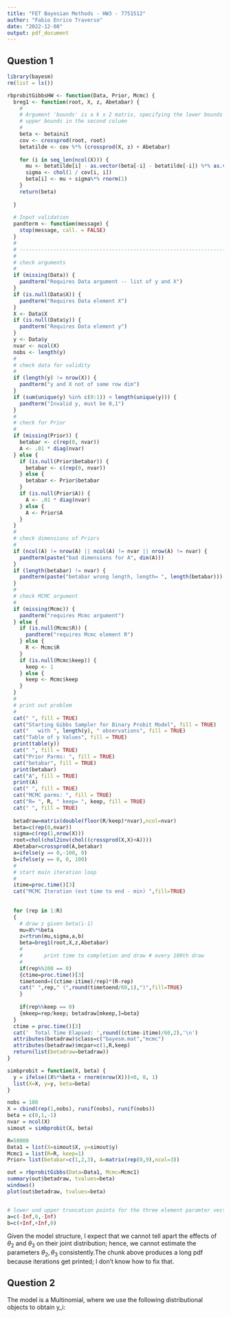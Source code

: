 ```yaml
---
title: "FET Bayesian Methods - HW3 - 7751512"
author: "Fabio Enrico Traverso"
date: "2022-12-08"
output: pdf_document
---
```

## Question 1  
```r

library(bayesm)
rm(list = ls())

rbprobitGibbsHW <- function(Data, Prior, Mcmc) {
  breg1 <- function(root, X, z, Abetabar) {
    #
    # Argument 'bounds' is a k x 2 matrix, specifying the lower bounds in the first,
    # upper bounds in the second column
    #
    beta <- betainit
    cov <- crossprod(root, root)
    betatilde <- cov %*% (crossprod(X, z) + Abetabar)
    
    for (i in seq_len(ncol(X))) {
      mu <- betatilde[i] - as.vector(beta[-i] - betatilde[-i]) %*% as.vector(cov[-i, i]) / cov[i, i]
      sigma <- chol(1 / cov[i, i])
      beta[i] <- mu + sigma%*% rnorm(1)
    }
    return(beta)
    
  }
  
  # Input validation
  pandterm <- function(message) {
    stop(message, call. = FALSE)
  }
  #
  # ----------------------------------------------------------------------
  #
  # check arguments
  #
  if (missing(Data)) {
    pandterm("Requires Data argument -- list of y and X")
  }
  if (is.null(Data$X)) {
    pandterm("Requires Data element X")
  }
  X <- Data$X
  if (is.null(Data$y)) {
    pandterm("Requires Data element y")
  }
  y <- Data$y
  nvar <- ncol(X)
  nobs <- length(y)
  #
  # check data for validity
  #
  if (length(y) != nrow(X)) {
    pandterm("y and X not of same row dim")
  }
  if (sum(unique(y) %in% c(0:1)) < length(unique(y))) {
    pandterm("Invalid y, must be 0,1")
  }
  #
  # check for Prior
  #
  if (missing(Prior)) {
    betabar <- c(rep(0, nvar))
    A <- .01 * diag(nvar)
  } else {
    if (is.null(Prior$betabar)) {
      betabar <- c(rep(0, nvar))
    } else {
      betabar <- Prior$betabar
    }
    if (is.null(Prior$A)) {
      A <- .01 * diag(nvar)
    } else {
      A <- Prior$A
    }
  }
  #
  # check dimensions of Priors
  #
  if (ncol(A) != nrow(A) || ncol(A) != nvar || nrow(A) != nvar) {
    pandterm(paste("bad dimensions for A", dim(A)))
  }
  if (length(betabar) != nvar) {
    pandterm(paste("betabar wrong length, length= ", length(betabar)))
  }
  #
  # check MCMC argument
  #
  if (missing(Mcmc)) {
    pandterm("requires Mcmc argument")
  } else {
    if (is.null(Mcmc$R)) {
      pandterm("requires Mcmc element R")
    } else {
      R <- Mcmc$R
    }
    if (is.null(Mcmc$keep)) {
      keep <- 1
    } else {
      keep <- Mcmc$keep
    }
  }
  #
  # print out problem
  #
  cat(" ", fill = TRUE)
  cat("Starting Gibbs Sampler for Binary Probit Model", fill = TRUE)
  cat("   with ", length(y), " observations", fill = TRUE)
  cat("Table of y Values", fill = TRUE)
  print(table(y))
  cat(" ", fill = TRUE)
  cat("Prior Parms: ", fill = TRUE)
  cat("betabar", fill = TRUE)
  print(betabar)
  cat("A", fill = TRUE)
  print(A)
  cat(" ", fill = TRUE)
  cat("MCMC parms: ", fill = TRUE)
  cat("R= ", R, " keep= ", keep, fill = TRUE)
  cat(" ", fill = TRUE)
  
  betadraw=matrix(double(floor(R/keep)*nvar),ncol=nvar)
  beta=c(rep(0,nvar))
  sigma=c(rep(1,nrow(X)))
  root=chol(chol2inv(chol((crossprod(X,X)+A))))
  Abetabar=crossprod(A,betabar)
  a=ifelse(y == 0,-100, 0)
  b=ifelse(y == 0, 0, 100)
  #
  #	start main iteration loop
  #
  itime=proc.time()[3]
  cat("MCMC Iteration (est time to end - min) ",fill=TRUE)
  
  
  for (rep in 1:R) 
  {
    # draw z given beta(i-1)
    mu=X%*%beta
    z=rtrun(mu,sigma,a,b)
    beta=breg1(root,X,z,Abetabar)
    #
    #       print time to completion and draw # every 100th draw
    #
    if(rep%%100 == 0)
    {ctime=proc.time()[3]
    timetoend=((ctime-itime)/rep)*(R-rep)
    cat(" ",rep," (",round(timetoend/60,1),")",fill=TRUE)
    }
    
    if(rep%%keep == 0) 
    {mkeep=rep/keep; betadraw[mkeep,]=beta}
  }
  ctime = proc.time()[3]
  cat('  Total Time Elapsed: ',round((ctime-itime)/60,2),'\n')
  attributes(betadraw)$class=c("bayesm.mat","mcmc")
  attributes(betadraw)$mcpar=c(1,R,keep)
  return(list(betadraw=betadraw))
}

simbprobit = function(X, beta) {
  y = ifelse((X%*%beta + rnorm(nrow(X)))<0, 0, 1)
  list(X=X, y=y, beta=beta)
}

nobs = 100
X = cbind(rep(1,nobs), runif(nobs), runif(nobs))
beta = c(0,1,-1)
nvar = ncol(X)
simout = simbprobit(X, beta)

R=50000
Data1 = list(X=simout$X, y=simout$y)
Mcmc1 = list(R=R, keep=1)
Prior= list(betabar=c(1,2,3), A=matrix(rep(0,9),ncol=3))

out = rbprobitGibbs(Data=Data1, Mcmc=Mcmc1)
summary(out$betadraw, tvalues=beta)
windows()
plot(out$betadraw, tvalues=beta)


# lower und upper truncation points for the three element paramter vector
a=c(-Inf,0,-Inf)
b=c(+Inf,+Inf,0)


```
Given the model structure, I expect that we cannot tell apart the effects of $\theta_2$ and $\theta_3$ on their joint distribution; hence, we cannot estimate the parameters $\theta_2,\theta_3$ consistently.The chunk above produces a long pdf because iterations get printed; I don't know how to fix that.




## Question 2

The model is a Multinomial, where we use the following distributional objects to obtain y_i: 
\begin{equation}
p(X_i|\beta,\sigma_{12},z_i), p(\beta|X_i,\sigma_{12},z_i), p(\sigma_{12}|X_i,\beta,z_i),p(z_j|X_i,\beta,\sigma_{12},y_i,z_{-j}), p(y_i|z_i)
\end{equation}

```r

```


